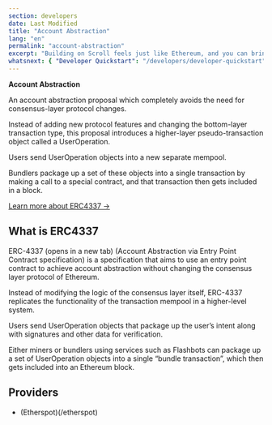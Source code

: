 ```yaml
---
section: developers
date: Last Modified
title: "Account Abstraction"
lang: "en"
permalink: "account-abstraction"
excerpt: "Building on Scroll feels just like Ethereum, and you can bring your favorite tooling and contracts with you."
whatsnext: { "Developer Quickstart": "/developers/developer-quickstart" }
---
```



**Account Abstraction**

An account abstraction proposal which completely avoids the need for consensus-layer protocol changes. 

Instead of adding new protocol features and changing the bottom-layer transaction type, this proposal introduces a higher-layer pseudo-transaction object called a UserOperation. 

Users send UserOperation objects into a new separate mempool. 

Bundlers package up a set of these objects into a single transaction by making a call to a special contract, and that transaction then gets included in a block.

[Learn more about ERC4337 →](https://www.erc4337.io)

</Aside>

## What is ERC4337

ERC-4337 (opens in a new tab) (Account Abstraction via Entry Point Contract specification) is a specification that aims to use an entry point contract to achieve account abstraction without changing the consensus layer protocol of Ethereum.

Instead of modifying the logic of the consensus layer itself, ERC-4337 replicates the functionality of the transaction mempool in a higher-level system. 

Users send UserOperation objects that package up the user’s intent along with signatures and other data for verification. 

Either miners or bundlers using services such as Flashbots can package up a set of UserOperation objects into a single “bundle transaction”, which then gets included into an Ethereum block.

## Providers

- (Etherspot)(/etherspot)